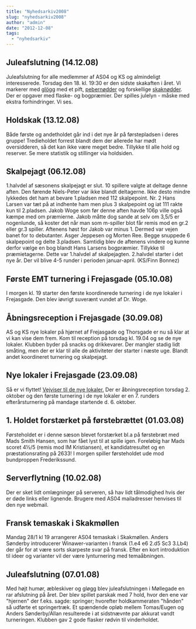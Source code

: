 ```yaml
---
title: "Nyhedsarkiv2008"
slug: "nyhedsarkiv2008"
author: "admin"
date: "2012-12-08"
tags: 
  - "nyhedsarkiv"
---
```


## Juleafslutning (14.12.08)

Juleafslutning for alle medlemmer af AS04 og KS og almindeligt interesserede. Torsdag den 18. kl. 19:30 er den sidste skakaften i året. Vi markerer med [glögg](http://da.wikipedia.org/wiki/Gl%F8gg) med et pift, [pebernødder](http://da.wikipedia.org/wiki/Pebern%F8dder) og forskellige [skaknødder](http://en.wikipedia.org/wiki/Chess_problem). Der er opgaver med flaske- og bogpræmier. Der spilles julelyn - måske med ekstra forhindringer. Vi ses.

## Holdskak (13.12.08)

Både første og andetholdet går ind i det nye år på førstepladsen i deres gruppe! Tredieholdet forrest blandt dem der allerede har mødt oversidderen, så det kan ikke være meget bedre. Tillykke til alle hold og reserver. Se mere statistik og stillinger via holdsiden.

## Skalpejagt (06.12.08)

1.halvdel af sæsonens skalpejagt er slut. 10 spillere valgte at deltage denne aften. Den førende Niels-Peter var ikke blandt deltagerne. Ikke desto mindre lykkedes det ham at bevare 1.pladsen med 112 skalpepoint. Nr. 2 Hans Larsen var tæt på at indhente ham men plus 3 skalpepoint og iat 111 rakte kun til 2.pladsen. Jakob Woge som før denne aften havde 106p ville også kæmpe med om præmierne. Jakob måtte dog sande at selv om 3,5/5 er nogenlunde, så koster det når man som m-spiller blot får remis mod en gr.2 eller gr.3 spiller. Aftenens høst for Jakob var minus 1. Dermed var vejen banet for to debutanter. Asger Jeppesen og Morten Ree. Begge snuppede 6 skalpepoint og delte 3.pladsen. Samtidig blev de aftenens vindere og kunne derfor vælge en bog blandt Hans Larsens bogpræmier. Tillykke til præmietagerne. Dette var 1.halvdel af skalpejagten. 2.halvdel starter i det nye år. Der vil blive 4-5 runder i perioden januar-april. (KS/Finn Bonnez)

## Første EMT turnering i Frejasgade (05.10.08)

I morgen kl. 19 starter den første koordinerede turnering i de nye lokaler i Frejasgade. Den blev iøvrigt suverænt vundet af Dr. Woge.

## Åbningsreception i Frejasgade (30.09.08)

AS og KS nye lokaler på hjørnet af Frejasgade og Thorsgade er nu så klar at vi kan vise dem frem. Kom til reception på torsdag kl. 19.04 og se de nye lokaler. Klubben byder på snacks og drikkevarer. Der mangler stadig lidt småting, men der er klar til alle de aktiviteter der starter i næste uge. Blandt andet koordineret turnering og skalpejagt.

## Nye lokaler i Frejasgade (23.09.08)

Så er vi flyttet! [Vejviser til de nye lokaler.](http://www.findvej.dk/?address=M%F8llegade3&zip=2200&daddress=Frejasgade14&dzip=2200) Der er åbningsreception torsdag 2. oktober og den første turnering i de nye lokaler er en 7. runders efterårsturnering på mandage startende d. 6. oktober.

## 1\. Holdet forstærket på førstebrættet (01.03.08)

Førsteholdet er i denne sæson blevet forstærket bl.a på førstebræt med Mads Smith Hansen, som har fået lyst til at spille igen. Foreløbig har Mads scoret 4½/5 (remis mod IM Kristiansen), et kandidatresultet og en præstationsrating på 2633! I morgen spiller førsteholdet ude mod bundproppen Frederikssund.

## Serverflytning (10.02.08)

Der er sket lidt omlægninger på serveren, så hav lidt tålmodighed hvis der er døde links eller lignende. Brugere med AS04 mailadresser henvises til den nye webmail.

## Fransk temaskak i Skakmøllen

Mandag 28/1 kl 19 arrangerer AS04 temaskak i Skakmøllen. Anders Sønderby introducerer Winawer-varianten i fransk (1.e4 e6 2.d5 Sc3 3.Lb4) der går for at være sorts skarpeste svar på fransk. Efter en kort introduktion til ideer og varianter vil der være lynturnering med temaåbningen.

## Juleafslutning (07.01.08)

Med højt humør, æbleskiver og gløgg blev juleafslutningen i Møllegade en rar afslutning på året. Der blev spillet parskak med 7 hold, hvor den ene var "hjernen" der f.eks. sagde: springer; hvorefter holdkammeraten "hånden" så udførte et springertræk. Et spændende opløb mellem Tomas/Eugen og Anders Sønderby/Allan resulterede i at sidstnævnte par akkurat vandt turneringen. Klubben gav 2 gode flasker rødvin til vinderholdet.
